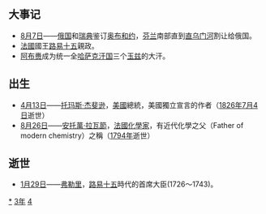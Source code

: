{{noteTA
|1=zh:托马斯;zh-hans:托马斯;zh-hant:托馬斯;zh-tw:湯瑪斯;zh-hk:湯瑪斯;zh-mo:湯瑪斯;
|2=zh:杰斐逊;zh-hans:杰斐逊;zh-hant:傑斐遜;zh-tw:傑佛遜;zh-hk:傑佛遜;zh-mo:傑佛遜;
}}
{{yearTOC|1743|清'''[[乾隆|乾隆]]八年'''；越南'''[[景興|景興]]四年'''；日本'''[[寬保|寬保]]三年'''}}
== 大事记 ==
* [[8月7日|8月7日]]——[[俄国|俄国]]和[[瑞典|瑞典]]鉴订[[奥布和约|奥布和约]]，[[芬兰|芬兰]]南部直到[[直乌门河|直乌门河]]割让给俄国。
* [[法國|法國]]國王[[路易十五|路易十五]]親政。
* [[阿布赉|阿布赉]]成为统一全[[哈萨克汗国|哈萨克汗国]]三个[[玉兹|玉兹]]的大汗。

== 出生 ==
* [[4月13日|4月13日]]——[[托马斯·杰斐逊|托玛斯·杰斐逊]]，[[美國|美國]]總統，美國獨立宣言的作者（[[1826年|1826年]][[7月4日|7月4日]]逝世）
* [[8月26日|8月26日]]——[[安東萬-羅倫·德·拉瓦節|安托萬·拉瓦節]]，[[法國|法國]][[化學家|化學家]]，有近代化學之父（Father of modern chemistry）之稱（[[1794年|1794年]]逝世）

== 逝世 ==
{{Wikisource year mention}}
* [[1月29日|1月29日]]——[[弗勒里|弗勒里]]，[[路易十五|路易十五]]時代的首席大臣(1726～1743)。

[[Category:1743年|*]]
[[Category:1740年代|3年]]
[[Category:18世纪各年|4]]
